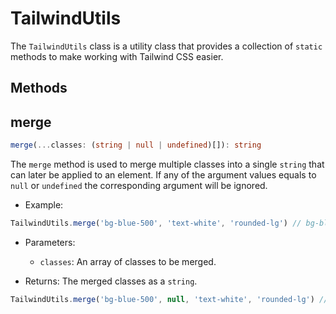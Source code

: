 
<Meta title="Utils/TailwindUtils" />

# TailwindUtils

The `TailwindUtils` class is a utility class that provides a collection of
`static` methods to make working with Tailwind CSS easier.

## Methods

## merge

```ts
merge(...classes: (string | null | undefined)[]): string
```

The `merge` method is used to merge multiple classes into a single `string` that can later
be applied to an element.
If any of the argument values equals to `null` or `undefined` the corresponding argument will be ignored.

- Example:

```ts
TailwindUtils.merge('bg-blue-500', 'text-white', 'rounded-lg') // bg-blue-500 text-white rounded-lg
```

- Parameters:

  - `classes`: An array of classes to be merged.

- Returns: The merged classes as a `string`.

```ts
TailwindUtils.merge('bg-blue-500', null, 'text-white', 'rounded-lg') // bg-blue-500 text-white rounded-lg
```
